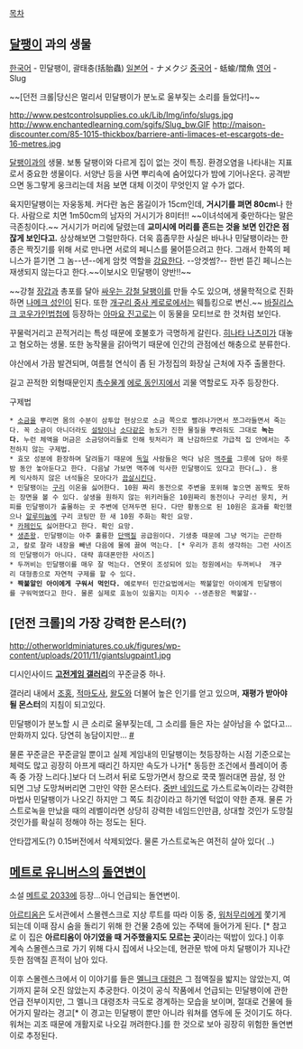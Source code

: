 [[목차]]
== [[달팽이]] 과의 생물 ==
[[한국어]] - 민달팽이, 괄태충(括胎蟲)
[[일본어]] - ナメクジ
[[중국어]] - 蛞蝓/闊魚
[[영어]] - Slug

~~[던전 크롤|당신은 멀리서 민달팽이가 분노로 울부짖는 소리를 들었다!]~~

http://www.pestcontrolsupplies.co.uk/Lib/Img/info/slugs.jpg
http://www.enchantedlearning.com/sgifs/Slug_bw.GIF
http://maison-discounter.com/85-1015-thickbox/barriere-anti-limaces-et-escargots-de-16-metres.jpg

[[달팽이]]과의 생물. 보통 달팽이와 다르게 집이 없는 것이 특징. 환경오염을 나타내는 지표로서 중요한 생물이다. 서양난 등을 사면 뿌리속에 숨어있다가 밤에 기어나온다. 공격받으면 동그랗게 웅크리는데 처음 보면 대체 이것이 무엇인지 알 수가 없다.

육지민달팽이는 자웅동체. 커다란 놈은 몸길이가 15cm인데, '''거시기를 펴면 80cm'''나 한다. 사람으로 치면 1m50cm의 남자의 거시기가 8미터!! ~~이녀석에게 좆만하다는 말은 극존칭이다.~~ 거시기가 머리에 달렸는데 '''교미시에 머리를 흔드는 것을 보면 인간은 점잖게 보인다고.''' 상상해보면 그럴만하다. 더욱 흠좀무한 사실은 바나나 민달팽이라는 한 종은 짝짓기를 위해 서로 만나면 서로의 페니스를 물어뜯으려고 한다. 그래서 한쪽의 페니스가 뜯기면 그 놈--년--에게 암컷 역할을 [[강요]]한다. --앙겟썸?--  한번 뜯긴 페니스는 재생되지 않는다고 한다.~~이보시오 민달팽이 양반!!~~

~~강철 [[장갑]]과 총포를 달아 [[메탈슬러그|싸우는 강철 달팽이]]를 만들 수도 있으며, 생물학적으로 진화하면 [[나메크 성인]]이 된다. 또한 [[개구리 중사 케로로]]에서는 웨틀킹으로 변신.~~ [[바질리스크 코우가인법첩]]에 등장하는 [[아마요 진고로]]는 이 동물을 모티브로 한 것처럼 보인다.

꾸물럭거리고 끈적거리는 특성 때문에 호불호가 극명하게 갈린다. [[히나타 나츠미]]가 대놓고 혐오하는 생물. 또한 농작물을 갉아먹기 때문에 인간의 관점에선 해충으로 분류한다.

야산에서 가끔 발견되며, 여름철 연식이 좀 된 가정집의 화장실 근처에 자주 출몰한다.

길고 끈적한 외형때문인지 [[촉수물]]계 [[에로 동인지]]에서 괴물 역할로도 자주 등장한다.

구제법
 * [[소금]]을 뿌리면 몸의 수분이 삼투압 현상으로 소금 쪽으로 빨려나가면서 쪼그라들면서 죽는다. 꼭 소금이 아니더라도 [[설탕]]이나 [[소다]]같은 농도가 진한 물질을 뿌려줘도 그대로 '''녹는다.''' 누런 체액을 머금은 소금덩어리들로 인해 뒷처리가 꽤 난감하므로 가급적 집 안에서는 추천하지 않는 구제법.
 * 효모 성분에 환장하며 달려들기 때문에 [[독일]] 사람들은 먹다 남은 [[맥주]]를 그릇에 담아 하룻밤 동안 놓아둔다고 한다. 다음날 가보면 맥주에 익사한 민달팽이도 있다고 한다(…). 용케 익사하지 않은 녀석들은 모아다가 [[끔살]]시킨다.
 * 민달팽이는 [[구리]] 이온을 싫어한다. 10원 짜리 동전으로 주변을 포위해 놓으면 꼼짝도 못하는 장면을 볼 수 있다. 살생을 원하지 않는 위키러들은 10원짜리 동전이나 구리선 뭉치, 커피를 민달팽이가 출몰하는 곳 주변에 던져두면 된다. 다만 황동으로 된 10원은 효과를 확인했으나 [[알루미늄]]에 구리 코팅만 한 새 10원 주화는 확인 요망.
 * [[카페인]]도 싫어한다고 한다. 확인 요망.
 * [[생존왕]]. 민달팽이는 아주 훌륭한 [[단백질]] 공급원이다. 기생충 때문에 그냥 먹기는 곤란하고, 칼로 잘라 내장을 빼낸 다음에 물에 끓여 먹는다. [* 우리가 흔히 생각하는 그런 사이즈의 민달팽이가 아니다. 대략 휴대폰만한 사이즈]
 * 두꺼비는 민달팽이를 매우 잘 먹는다. 연못이 조성되어 있는 정원에서는 두꺼비나  개구리 대형종으로 자연적 구제를 할 수 있다.
 * '''짝불알인 아이에게 구워서 먹인다.''' 예로부터 민간요법에서는 짝불알인 아이에게 민달팽이를 구워먹였다고 한다. 물론 실제로 효능이 있을지는 미지수 --생존왕은 짝불알--
== [던전 크롤]의 가장 강력한 몬스터(?) ==

http://otherworldminiatures.co.uk/figures/wp-content/uploads/2011/11/giantslugpaint1.jpg

디시인사이드 '''[[고전게임 갤러리]]'''의 꾸준글중 하나.

갤러리 내에서 [[조홍]], [[적마도사]], [[왈도]]와 더불어 높은 인기를 얻고 있으며, '''재평가 받아야될 몬스터'''의 지침이 되고있다.

민달팽이가 분노할 시 큰 소리로 울부짖는데, 그 소리를 들은 자는 살아남을 수 없다고... 만화까지 있다. 당연히 농담이지만... [http://gall.dcinside.com/list.php?id=game_classic&no=292302 #]

물론 꾸준글은 꾸준글일 뿐이고 실제 게임내의 민달팽이는 첫등장하는 시점 기준으로는 체력도 많고 굉장히 아프게 때리긴 하지만 속도가 나가[* 동등한 조건에서 플레이어 종족 중 가장 느리다.]보다 더 느려서 뒤로 도망가면서 창으로 쿡쿡 찔러대면 끔살, 정 안 되면 그냥 도망쳐버리면 그만인 약한 몬스터다. [[던전 크롤/네임드|중반 네임드]]로 가스트로녹이라는 강력한 마법사 민달팽이가 나오긴 하지만 그 쪽도 최강이라고 하기엔 턱없이 약한 존재. 물론 가스트로녹을 만났을 때의 레벨이라면 상당히 강력한 네임드인만큼, 상대할 것인가 도망칠 것인가를 확실히 정해야 하는 정도는 된다.

안타깝게도(?) 0.15버전에서 삭제되었다. 물론 가스트로녹은 여전히 살아 있다( ..)
== [[메트로 유니버스]]의 [[돌연변이]] ==
소설 [[메트로 2033]]에 등장...아니 언급되는 돌연변이.

[[아르티옴]]은 도서관에서 스몰렌스크로 지상 루트를 따라 이동 중, [[워처]]무리에게 쫓기게 되는데 이때 잠시 숨을 돌리기 위해 한 건물 2층에 있는 주택에 들어가게 된다. [* 참고로 이 집은 '''아르티옴이 아기였을 때 거주했을지도 모르는 곳'''이라는 떡밥이 있다.] 이후 계속 스몰렌스크로 가기 위해 다시 집에서 나오는데, 현관문 밖에 마치 달팽이가 지나간 듯한 점액질 흔적이 남아 있다. 

이후 스몰렌스크에서 이 이야기를 들은 [[멜니크 대령]]은 그 점액질을 밟지는 않았는지, 여기까지 묻혀 오진 않았는지 추궁한다. 이것이 공식 작품에서 언급되는 민달팽이에 관한 언급 전부이지만, 그 멜니크 대령조차 극도로 경계하는 모습을 보이며, 절대로 건물에 들어가지 말라는 경고[* 이 경고는 민달팽이 뿐만 아니라 워쳐를 염두에 둔 것이기도 하다. 워쳐는 괴조 때문에 개활지로 나오길 꺼려한다.]를 한 것으로 보아 굉장히 위험한 돌연변이로 추정된다.   
